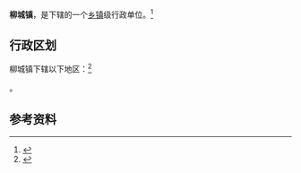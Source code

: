 {{中国乡级行政区|44/16/25/107/000}}

'''柳城镇'''，是{{PRC admin/fullname|44/16/25/107/000|3}}下辖的一个[[乡镇|乡镇]]级行政单位。<ref>{{PRC admin/ref sgc|{{PRC admin/parent|44/16/25/107/000}}}}</ref>

== 行政区划 ==

柳城镇下辖以下地区：<ref>{{PRC admin/ref sgc|44/16/25/107/000}}</ref>

{{PRC admin/children|44/16/25/107/000}}。

== 参考资料 ==

{{reflist}}

{{行政区划小作品}}
{{PRC admin/navcat|44/16/25/107/000}}